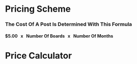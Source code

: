 

# Pricing Scheme

### The Cost Of A Post Is Determined With This Formula

#### $5.00 &nbsp; x &nbsp; Number Of Boards  &nbsp; x  &nbsp; Number Of Months

# Price Calculator
